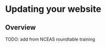 # Updating your website {#updating-your-website}

## Overview

TODO: add from NCEAS roundtable training